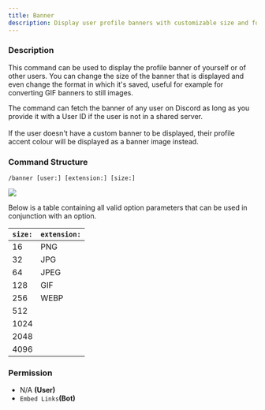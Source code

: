 ```yaml
---
title: Banner
description: Display user profile banners with customizable size and format options.
---
```


### Description

This command can be used to display the profile banner of yourself or of other users. You can change the size of the
banner that is displayed and even change the format in which it's saved, useful for example for converting GIF banners
to still images.

The command can fetch the banner of any user on Discord as long as you provide it with a User ID if the user is not in a
shared server.\
\
If the user doesn't have a custom banner to be displayed, their profile accent colour will be displayed as a banner
image instead.

### Command Structure

```
/banner [user:] [extension:] [size:]
```

![](../../_assets/CdolMDd.png)

Below is a table containing all valid option parameters that can be used in conjunction with an option.

| **`size:`** | **`extension:`** |
| ----------- | ---------------- |
| 16          | PNG              |
| 32          | JPG              |
| 64          | JPEG             |
| 128         | GIF              |
| 256         | WEBP             |
| 512         |                  |
| 1024        |                  |
| 2048        |                  |
| 4096        |                  |

### **Permission**

- N/A **(User)**
- `Embed Links`**(Bot)**
